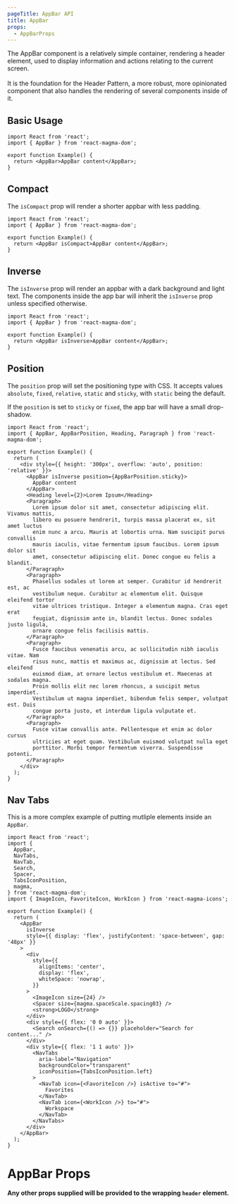 ```yaml
---
pageTitle: AppBar API
title: AppBar
props:
  - AppBarProps
---
```


<PageContent componentName="appbar" type="api">

<LeadParagraph>
  The AppBar component is a relatively simple container, rendering a header
  element, used to display information and actions relating to the current
  screen.
  <br />
  <br />
  It is the foundation for the <Link to="/patterns/header">Header Pattern</Link>,
  a more robust, more opinionated component that also handles the rendering of several
  components inside of it.
</LeadParagraph>

## Basic Usage

```tsx
import React from 'react';
import { AppBar } from 'react-magma-dom';

export function Example() {
  return <AppBar>AppBar content</AppBar>;
}
```

## Compact

The `isCompact` prop will render a shorter appbar with less padding.

```tsx
import React from 'react';
import { AppBar } from 'react-magma-dom';

export function Example() {
  return <AppBar isCompact>AppBar content</AppBar>;
}
```

## Inverse

The `isInverse` prop will render an appbar with a dark background and light text. The components inside the app bar will inherit the `isInverse` prop unless specified otherwise.

```tsx
import React from 'react';
import { AppBar } from 'react-magma-dom';

export function Example() {
  return <AppBar isInverse>AppBar content</AppBar>;
}
```

## Position

The `position` prop will set the positioning type with CSS. It accepts values `absolute`, `fixed`, `relative`, `static` and `sticky`, with `static` being the default.

If the `position` is set to `sticky` or `fixed`, the app bar will have a small drop-shadow.

```tsx
import React from 'react';
import { AppBar, AppBarPosition, Heading, Paragraph } from 'react-magma-dom';

export function Example() {
  return (
    <div style={{ height: '300px', overflow: 'auto', position: 'relative' }}>
      <AppBar isInverse position={AppBarPosition.sticky}>
        AppBar content
      </AppBar>
      <Heading level={2}>Lorem Ipsum</Heading>
      <Paragraph>
        Lorem ipsum dolor sit amet, consectetur adipiscing elit. Vivamus mattis,
        libero eu posuere hendrerit, turpis massa placerat ex, sit amet luctus
        enim nunc a arcu. Mauris at lobortis urna. Nam suscipit purus convallis
        mauris iaculis, vitae fermentum ipsum faucibus. Lorem ipsum dolor sit
        amet, consectetur adipiscing elit. Donec congue eu felis a blandit.
      </Paragraph>
      <Paragraph>
        Phasellus sodales ut lorem at semper. Curabitur id hendrerit est, ac
        vestibulum neque. Curabitur ac elementum elit. Quisque eleifend tortor
        vitae ultrices tristique. Integer a elementum magna. Cras eget erat
        feugiat, dignissim ante in, blandit lectus. Donec sodales justo ligula,
        ornare congue felis facilisis mattis.
      </Paragraph>
      <Paragraph>
        Fusce faucibus venenatis arcu, ac sollicitudin nibh iaculis vitae. Nam
        risus nunc, mattis et maximus ac, dignissim at lectus. Sed eleifend
        euismod diam, at ornare lectus vestibulum et. Maecenas at sodales magna.
        Proin mollis elit nec lorem rhoncus, a suscipit metus imperdiet.
        Vestibulum ut magna imperdiet, bibendum felis semper, volutpat est. Duis
        congue porta justo, et interdum ligula vulputate et.
      </Paragraph>
      <Paragraph>
        Fusce vitae convallis ante. Pellentesque et enim ac dolor cursus
        ultricies at eget quam. Vestibulum euismod volutpat nulla eget
        porttitor. Morbi tempor fermentum viverra. Suspendisse potenti.
      </Paragraph>
    </div>
  );
}
```

## Nav Tabs

This is a more complex example of putting mutliple elements inside an `AppBar`.

```tsx
import React from 'react';
import {
  AppBar,
  NavTabs,
  NavTab,
  Search,
  Spacer,
  TabsIconPosition,
  magma,
} from 'react-magma-dom';
import { ImageIcon, FavoriteIcon, WorkIcon } from 'react-magma-icons';

export function Example() {
  return (
    <AppBar
      isInverse
      style={{ display: 'flex', justifyContent: 'space-between', gap: '48px' }}
    >
      <div
        style={{
          alignItems: 'center',
          display: 'flex',
          whiteSpace: 'nowrap',
        }}
      >
        <ImageIcon size={24} />
        <Spacer size={magma.spaceScale.spacing03} />
        <strong>LOGO</strong>
      </div>
      <div style={{ flex: '0 0 auto' }}>
        <Search onSearch={() => {}} placeholder="Search for content..." />
      </div>
      <div style={{ flex: '1 1 auto' }}>
        <NavTabs
          aria-label="Navigation"
          backgroundColor="transparent"
          iconPosition={TabsIconPosition.left}
        >
          <NavTab icon={<FavoriteIcon />} isActive to="#">
            Favorites
          </NavTab>
          <NavTab icon={<WorkIcon />} to="#">
            Workspace
          </NavTab>
        </NavTabs>
      </div>
    </AppBar>
  );
}
```

# AppBar Props

**Any other props supplied will be provided to the wrapping `header` element.**

<AppBarProps />

</PageContent>

